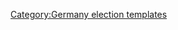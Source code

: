 <noinclude>{{mergeto|German elections}}</noinclude>{{Navbox
| name  = German federal elections
| title = {{flagicon|Germany}} [[德國選舉]]
| bodyclass = hlist

| group1 = 議院選舉
| list1  =
*[[德國聯邦選舉 (1848年)|1848]]
*[[北德聯邦選舉 (1867年2月)|1867 (2月)]]
*[[北德聯邦選舉 (1867年8月)|1867 (8月)]]
*[[德國聯邦選舉 (1868年)|1868]]
*[[德國聯邦選舉 (1871年)|1871]]
*[[德國聯邦選舉 (1874年)|1874]]
*[[德國聯邦選舉 (1877年)|1877]]
*[[德國聯邦選舉 (1878年)|1878]]
*[[德國聯邦選舉 (1881年)|1881]]
*[[德國聯邦選舉 (1884年)|1884]]
*[[德國聯邦選舉 (1887年)|1887]]
*[[德國聯邦選舉 (1890年)|1890]]
*[[德國聯邦選舉 (1893年)|1893]]
*[[德國聯邦選舉 (1898年)|1898]]
*[[德國聯邦選舉 (1903年)|1903]]
*[[德國聯邦選舉 (1907年)|1907]]
*[[德國聯邦選舉 (1912年)|1912]]
*[[德國聯邦選舉 (1919年)|1919]]
*[[德國聯邦選舉 (1920年)|1920]]
*[[德國聯邦選舉 (1924年3月)|1924 (3月)]]
*[[德國聯邦選舉 (1924年12月)|1924 (12月)]]
*[[德國聯邦選舉 (1928年)|1928]]
*[[德國聯邦選舉 (1930年)|1930]]
*[[德國聯邦選舉 (1932年7月)|1932 (7月)]]
*[[德國聯邦選舉 (1932年11月)|1932 (11月)]]
*[[德國聯邦選舉 (1933年3月)|1933 (3月)]]
*[[德國聯邦選舉 (1933年11月)|1933 (11月)]]
*[[德國大選公投 (1936年)|1936]]
*[[德國大選公投 (1938年)|1938]]
*[[西德聯邦選舉 (1949年)|1949]]
*[[西德聯邦選舉 (1953年)|1953]]
*[[西德聯邦選舉 (1957年)|1957]]
*[[西德聯邦選舉 (1961年)|1961]]
*[[西德聯邦選舉 (1965年)|1965]]
*[[西德聯邦選舉 (1969年)|1969]]
*[[西德聯邦選舉 (1972年)|1972]]
*[[西德聯邦選舉 (1976年)|1976]]
*[[西德聯邦選舉 (1980年)|1980]]
*[[西德聯邦選舉 (1983年)|1983]]
*[[西德聯邦選舉 (1987年)|1987]]
*[[西德聯邦選舉 (1990年)|1990]]
*[[德國聯邦選舉 (1994年)|1994]]
*[[德國聯邦選舉 (1998年)|1998]]
*[[德國聯邦選舉 (2002年)|2002]]
*[[德國聯邦選舉 (2005年)|2005]]
*[[2009年德國聯邦議院選舉|2009]]
*[[2013年德國聯邦議院選舉|2013]]
*[[2017年德国联邦议院选举|2017]]

| group2 = [[德國聯邦總統|總統選舉]]
| list2  =
*[[德國總統選舉 (1925年)|1925]]
*[[德國總統選舉 (1932年)|1932]]

| group3 = [[歐洲議會選舉|歐洲選舉]]
| list3  =
*[[1979年歐洲議會選舉|1979]]
*[[1984年歐洲議會選舉|1984]]
*[[1989年歐洲議會選舉|1989]]
*[[1994年歐洲議會選舉|1994]]
*[[1999年歐洲議會選舉|1999]]
*[[2004年歐洲議會選舉|2004]]
*[[2009年歐洲議會選舉|2009]]
*[[2014年歐洲議會選舉|2014]]

| group4 = 公投
| list4  =
*[[German referendum, 1926|1926]]
*[[German armored ship referendum, 1928|1928]]
*[[German referendum, 1929|1929]]
*[[German referendum, 1933|1933]]
*[[German referendum, 1934|1934]]
*[[German election and referendum, 1936|1936]]
*[[German election and referendum, 1938|1938]] 


}}<noinclude>
{{collapsible option}}

[[Category:Germany election templates]]
</noinclude>